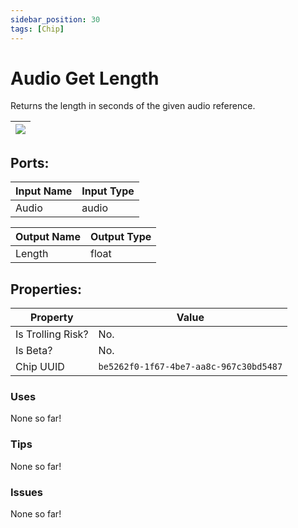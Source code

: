 ```yaml
---
sidebar_position: 30
tags: [Chip]
---
```


# Audio Get Length


Returns the length in seconds of the given audio reference.

| ![](https://images-ext-2.discordapp.net/external/MPmIaQzlEPmgGWlgi-WxBBXt0Bjv_zWPkg1y1f_sy3s/https/www.recroomcircuits.com/image/circuit/absolute-value?width=206&height=108) |
|-----|

## Ports:

| Input Name | Input Type |
|-----------|-----------|
| Audio | audio |

| Output Name | Output Type |
|-----------|-----------|
| Length | float |

## Properties:

| Property  | Value |
|-------------------|-----------|
| Is Trolling Risk? | No. |
| Is Beta? | No. |
| Chip UUID | `be5262f0-1f67-4be7-aa8c-967c30bd5487` |

### Uses

None so far!

### Tips

None so far!

### Issues

None so far!